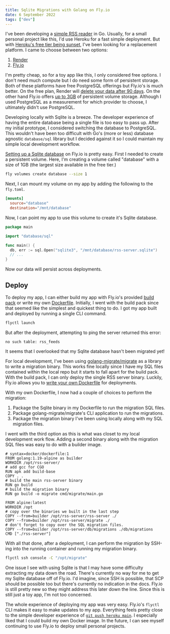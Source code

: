 ```yaml
---
title: Sqlite Migrations with Golang on Fly.io
date: 6 September 2022
tags: ["dev"]
---
```


I've been developing a [simple RSS reader](https://github.com/enochchau/rss-server) in Go.
Usually, for a small personal project like this, I'd use Heroku for a fast simple deployment.
But with [Heroku's free tier being sunset](https://help.heroku.com/RSBRUH58/removal-of-heroku-free-product-plans-faq),
I've been looking for a replacement platform.
I came to choose between two options:

1. [Render](https://render.com/)
2. [Fly.io](https://fly.io/)

I'm pretty cheap, so for a toy app like this, I only considered free options.
I don't need much compute but I do need some form of persistent storage.
Both of these platforms have free PostgreSQL offerings but Fly.io's is much better.
On the free plan, Render will [delete your data after 90 days](https://render.com/docs/free#free-postgresql-databases).
On the other hand Fly.io offers [up to 3GB](https://fly.io/docs/about/pricing/) of persistent volume storage.
Although I used PostgreSQL as a measurement for which provider to choose, I ultimately didn't use PostgreSQL.

Developing locally with Sqlite is a breeze.
The developer experience of having the entire database being a single file is too easy to pass up.
After my initial prototype, I considered switching the database to PostgreSQL.
This wouldn't have been too difficult with Go's (more or less) database agnostic `database/sql` library
but I decided against it so I could maintain my simple local development workflow.

[Setting up a Sqlite database](https://fly.io/docs/rails/advanced-guides/sqlite3/) on Fly.io is pretty easy.
First I needed to create a persistent volume.
Here, I'm creating a volume called "database" with a size of 1GB (the largest size available in the free tier.)

```sh
fly volumes create database --size 1
```

Next, I can mount my volume on my app by adding the following to the `fly.toml`.

```toml
[mounts]
  source="database"
  destination="/mnt/database"
```

Now, I can point my app to use this volume to create it's Sqlite database.

```go
package main

import "database/sql"

func main() {
  db, err := sql.Open("sqlite3", "/mnt/database/rss-server.sqlite")
  // ...
}
```

Now our data will persist across deployments.

## Deploy

To deploy my app, I can either build my app with Fly.io's provided
[build pack](https://fly.io/docs/getting-started/golang/) or write my own [Dockerfile](https://docs.docker.com/engine/reference/builder/).
Initially, I went with the build pack since that seemed like the simplest and quickest thing to do.
I got my app built and deployed by running a single CLI command.

```sh
flyctl launch
```

But after the deployment, attempting to ping the server returned this error:

```
no such table: rss_feeds
```

It seems that I overlooked that my Sqlite database hasn't been migrated yet!

For local development, I've been using [golang-migrate/migrate](https://github.com/golang-migrate/migrate)
as a library to write a migration binary.
This works fine locally since I have my SQL files contained within the local repo but it starts to fall
apart for the build pack.
With the build pack, I can only deploy the single RSS server binary.
Luckily, Fly.io allows you to [write your own Dockerfile](https://fly.io/docs/reference/builders/#dockerfile)
for deployments.

With my own Dockerfile, I now had a couple of choices to perform the migration:

1. Package the Sqlite binary in my Dockerfile to run the migration SQL files.
2. Package golang-migrate/migrate's CLI application to run the migrations.
3. Package the migration binary I've been using locally along with my SQL migration files.

I went with the third option as this is what was closet to my local development work flow.
Adding a second binary along with the migration SQL files was easy to do with a builder image.

```docker
# syntax=docker/dockerfile:1
FROM golang:1.19-alpine as builder
WORKDIR /opt/rss-server/
# add gcc for CGO
RUN apk add build-base
COPY . .
# build the main rss-server binary
RUN go build
# build the migration binary
RUN go build -o migrate cmd/migrate/main.go

FROM alpine:latest
WORKDIR /opt
# copy over the binaries we built in the last step
COPY --from=builder /opt/rss-server/rss-server ./
COPY --from=builder /opt/rss-server/migrate ./
# don't forget to copy over the SQL migration files.
COPY --from=builder /opt/rss-server/db/migrations ./db/migrations
CMD ["./rss-server"]
```

With all that done, after a deployment, I can perform the migration by SSH-ing into the
running container and running my migration binary.

```sh
flyctl ssh console -C "/opt/migrate"
```

One issue I see with using Sqlite is that I may have some difficulty extracting
my data down the road.
There's currently no way for me to get my Sqlite database off of Fly.io.
I'd imagine, since SSH is possible, that SCP should be possible too but
there's currently no indication in the docs.
Fly.io is still pretty new so they might address this later down the line.
Since this is still just a toy app, I'm not too concerned.

The whole experience of deploying my app was very easy.
Fly.io's `flyctl` CLI makes it easy to make updates to my app.
Everything feels pretty close to the simple developer experience
of [`git push heroku main`](https://devcenter.heroku.com/articles/git#deploy-your-code).
I especially liked that I could build my own Docker image.
In the future, I can see myself continuing to use Fly.io to deploy small personal projects.
